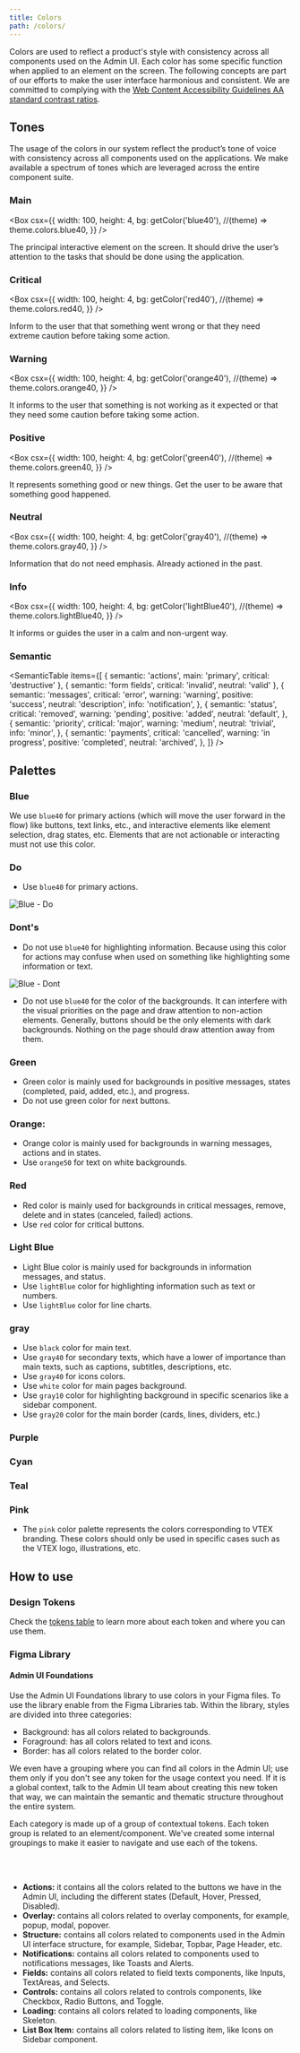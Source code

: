 ```yaml
---
title: Colors
path: /colors/
---
```



Colors are used to reflect a product's style with consistency across all components used on the Admin UI. Each color has some specific function when applied to an element on the screen. The following concepts are part of our efforts to make the user interface harmonious and consistent. We are committed to complying with the [Web Content Accessibility Guidelines AA standard contrast ratios](https://www.w3.org/TR/WCAG/).

## Tones

The usage of the colors in our system reflect the product’s tone of voice with consistency across all components used on the applications. We make available a spectrum of tones which are leveraged across the entire component suite.

### Main

<Box
  csx={{
    width: 100,
    height: 4,
    bg: getColor('blue40'), //(theme) => theme.colors.blue40,
  }}
/>

The principal interactive element on the screen. It should drive the user’s attention to the tasks that should be done using the application.

### Critical

<Box
  csx={{
    width: 100,
    height: 4,
    bg: getColor('red40'), //(theme) => theme.colors.red40,
  }}
/>

Inform to the user that that something went wrong or that they need extreme caution before taking some action.

### Warning

<Box
  csx={{
    width: 100,
    height: 4,
    bg: getColor('orange40'), //(theme) => theme.colors.orange40,
  }}
/>

It informs to the user that something is not working as it expected or that they need some caution before taking some action.

### Positive

<Box
  csx={{
    width: 100,
    height: 4,
    bg: getColor('green40'), //(theme) => theme.colors.green40,
  }}
/>

It represents something good or new things. Get the user to be aware that something good happened.

### Neutral

<Box
  csx={{
    width: 100,
    height: 4,
    bg: getColor('gray40'), //(theme) => theme.colors.gray40,
  }}
/>

Information that do not need emphasis. Already actioned in the past.

### Info

<Box
  csx={{
    width: 100,
    height: 4,
    bg: getColor('lightBlue40'), //(theme) => theme.colors.lightBlue40,
  }}
/>

It informs or guides the user in a calm and non-urgent way.

### Semantic

<SemanticTable
  items={[
    { semantic: 'actions', main: 'primary', critical: 'destructive' },
    { semantic: 'form fields', critical: 'invalid', neutral: 'valid' },
    {
      semantic: 'messages',
      critical: 'error',
      warning: 'warning',
      positive: 'success',
      neutral: 'description',
      info: 'notification',
    },
    {
      semantic: 'status',
      critical: 'removed',
      warning: 'pending',
      positive: 'added',
      neutral: 'default',
    },
    {
      semantic: 'priority',
      critical: 'major',
      warning: 'medium',
      neutral: 'trivial',
      info: 'minor',
    },
    {
      semantic: 'payments',
      critical: 'cancelled',
      warning: 'in progress',
      positive: 'completed',
      neutral: 'archived',
    },
  ]}
/>

## Palettes

### Blue

We use `blue40` for primary actions (which will move the user forward in the flow) like buttons, text links, etc., and interactive elements like element selection, drag states, etc. Elements that are not actionable or interacting must not use this color.

<Grid templateColumns="repeat(3, 1fr)" columnGap="4" rowGap="4">
  <ColorCard color="blue05" name="blue05" />
  <ColorCard color="blue10" name="blue10" />
  <ColorCard color="blue20" name="blue20" />
  <ColorCard color="blue30" name="blue30" />
  <ColorCard color="blue40" name="blue40" />
  <ColorCard color="blue50" name="blue50" />
  <ColorCard color="blue60" name="blue60" />
</Grid>

### Do

- Use `blue40` for primary actions.

![Blue - Do](/img/do-blue-actions-interactions.png)

### Dont's

- Do not use `blue40` for highlighting information. Because using this color for actions may confuse when used on something like highlighting some information or text.

![Blue - Dont](/img/dont-blue-actions-interactions.png)

- Do not use `blue40` for the color of the backgrounds. It can interfere with the visual priorities on the page and draw attention to non-action elements. Generally, buttons should be the only elements with dark backgrounds. Nothing on the page should draw attention away from them.

### Green

- Green color is mainly used for backgrounds in positive messages, states (completed, paid, added, etc.), and progress.
- Do not use green color for next buttons.

<Grid templateColumns="repeat(3, 1fr)" columnGap="4" rowGap="4">
  <ColorCard color="green05" name="green05" />
  <ColorCard color="green10" name="green10" />
  <ColorCard color="green20" name="green20" />
  <ColorCard color="green30" name="green30" />
  <ColorCard color="green40" name="green40" />
  <ColorCard color="green50" name="green50" />
  <ColorCard color="green60" name="green60" />
</Grid>

### Orange:

- Orange color is mainly used for backgrounds in warning messages, actions and in states.
- Use `orange50` for text on white backgrounds.

<Grid templateColumns="repeat(3, 1fr)" columnGap="4" rowGap="4">
  <ColorCard color="orange05" name="orange05" />
  <ColorCard color="orange10" name="orange10" />
  <ColorCard color="orange20" name="orange20" />
  <ColorCard color="orange30" name="orange30" />
  <ColorCard color="orange40" name="orange40" />
  <ColorCard color="orange50" name="orange50" />
  <ColorCard color="orange60" name="orange60" />
</Grid>

### Red

- Red color is mainly used for backgrounds in critical messages, remove, delete and in states (canceled, failed) actions.
- Use `red` color for critical buttons.

<Grid templateColumns="repeat(3, 1fr)" columnGap="4" rowGap="4">
  <ColorCard color="red05" name="red05" />
  <ColorCard color="red10" name="red10" />
  <ColorCard color="red20" name="red20" />
  <ColorCard color="red30" name="red30" />
  <ColorCard color="red40" name="red40" />
  <ColorCard color="red50" name="red50" />
  <ColorCard color="red60" name="red60" />
</Grid>

### Light Blue

- Light Blue color is mainly used for backgrounds in information messages, and status.
- Use `lightBlue` color for highlighting information such as text or numbers.
- Use `lightBlue` color for line charts.

<Grid templateColumns="repeat(3, 1fr)" columnGap="4" rowGap="4">
  <ColorCard color="lightBlue05" name="lightBlue05" />
  <ColorCard color="lightBlue10" name="lightBlue10" />
  <ColorCard color="lightBlue20" name="lightBlue20" />
  <ColorCard color="lightBlue30" name="lightBlue30" />
  <ColorCard color="lightBlue40" name="lightBlue40" />
  <ColorCard color="lightBlue50" name="lightBlue50" />
  <ColorCard color="lightBlue60" name="lightBlue60" />
</Grid>

### gray

- Use `black` color for main text.
- Use `gray40` for secondary texts, which have a lower of importance than main texts, such as captions, subtitles, descriptions, etc.
- Use `gray40` for icons colors.
- Use `white` color for main pages background.
- Use `gray10` color for highlighting background in specific scenarios like a sidebar component.
- Use `gray20` color for the main border (cards, lines, dividers, etc.)

<Grid templateColumns="repeat(3, 1fr)" columnGap="4" rowGap="4">
  <ColorCard color="white" name="white" />
  <ColorCard color="gray05" name="gray05" />
  <ColorCard color="gray10" name="gray10" />
  <ColorCard color="gray20" name="gray20" />
  <ColorCard color="gray30" name="gray30" />
  <ColorCard color="gray40" name="gray40" />
  <ColorCard color="gray50" name="gray50" />
  <ColorCard color="gray60" name="gray60" />
  <ColorCard color="black" name="black" />
</Grid>

### Purple

<Grid templateColumns="repeat(3, 1fr)" columnGap="4" rowGap="4">
  <ColorCard color="purple05" name="purple05" />
  <ColorCard color="purple10" name="purple10" />
  <ColorCard color="purple20" name="purple20" />
  <ColorCard color="purple30" name="purple30" />
  <ColorCard color="purple40" name="purple40" />
  <ColorCard color="purple50" name="purple50" />
  <ColorCard color="purple60" name="purple60" />
</Grid>

### Cyan

<Grid templateColumns="repeat(3, 1fr)" columnGap="4" rowGap="4">
  <ColorCard color="cyan05" name="cyan05" />
  <ColorCard color="cyan10" name="cyan10" />
  <ColorCard color="cyan20" name="cyan20" />
  <ColorCard color="cyan30" name="cyan30" />
  <ColorCard color="cyan40" name="cyan40" />
  <ColorCard color="cyan50" name="cyan50" />
  <ColorCard color="cyan60" name="cyan60" />
</Grid>

### Teal

<Grid templateColumns="repeat(3, 1fr)" columnGap="4" rowGap="4">
  <ColorCard color="teal05" name="teal05" />
  <ColorCard color="teal10" name="teal10" />
  <ColorCard color="teal20" name="teal20" />
  <ColorCard color="teal30" name="teal30" />
  <ColorCard color="teal40" name="teal40" />
  <ColorCard color="teal50" name="teal50" />
  <ColorCard color="teal60" name="teal60" />
</Grid>

### Pink

- The `pink` color palette represents the colors corresponding to VTEX branding.
  These colors should only be used in specific cases such as the VTEX logo, illustrations,
  etc.

<Grid templateColumns="repeat(3, 1fr)" columnGap="4" rowGap="4">
  <ColorCard color="pink05" name="pink05" />
  <ColorCard color="pink10" name="pink10" />
  <ColorCard color="pink20" name="pink20" />
  <ColorCard color="pink30" name="pink30" />
  <ColorCard color="pink40" name="pink40" />
  <ColorCard color="pink50" name="pink50" />
  <ColorCard color="pink60" name="pink60" />
</Grid>

## How to use

### Design Tokens

Check the [tokens table](/guidelines/design-tokens) to learn more about each token and where you can use them.

### Figma Library

#### Admin UI Foundations

Use the Admin UI Foundations library to use colors in your Figma files. To use the library enable from the Figma Libraries tab. Within the library, styles are divided into three categories:

- Background: has all colors related to backgrounds.
- Foraground: has all colors related to text and icons.
- Border: has all colors related to the border color.

We even have a grouping where you can find all colors in the Admin UI; use them only if you don't see any token for the usage context you need. If it is a global context, talk to the Admin UI team about creating this new token that way, we can maintain the semantic and thematic structure throughout the entire system.

Each category is made up of a group of contextual tokens. Each token group is related to an element/component. We've created some internal groupings to make it easier to navigate and use each of the tokens.

<br></br>

- **Actions:** it contains all the colors related to the buttons we have in the Admin UI, including the different states (Default, Hover, Pressed, Disabled).
- **Overlay:** contains all colors related to overlay components, for example, popup, modal, popover.
- **Structure:** contains all colors related to components used in the Admin UI interface structure, for example, Sidebar, Topbar, Page Header, etc.
- **Notifications:** contains all colors related to components used to notifications messages, like Toasts and Alerts.
- **Fields:** contains all colors related to field texts components, like Inputs, TextAreas, and Selects.
- **Controls:** contains all colors related to controls components, like Checkbox, Radio Buttons, and Toggle.
- **Loading:** contains all colors related to loading components, like Skeleton.
- **List Box Item:** contains all colors related to listing item, like Icons on Sidebar component.
